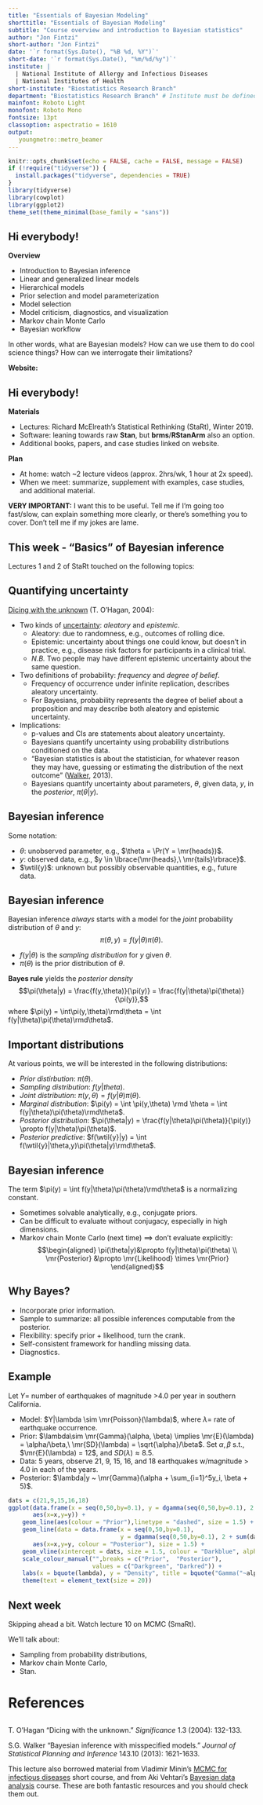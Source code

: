 ```yaml
---
title: "Essentials of Bayesian Modeling"
shorttitle: "Essentials of Bayesian Modeling"
subtitle: "Course overview and introduction to Bayesian statistics"
author: "Jon Fintzi"
short-author: "Jon Fintzi"
date: '`r format(Sys.Date(), "%B %d, %Y")`'
short-date: '`r format(Sys.Date(), "%m/%d/%y")`'
institute: | 
  | National Institute of Allergy and Infectious Diseases
  | National Institutes of Health
short-institute: "Biostatistics Research Branch"
department: "Biostatistics Research Branch" # Institute must be defined
mainfont: Roboto Light
monofont: Roboto Mono
fontsize: 13pt
classoption: aspectratio = 1610
output: 
   youngmetro::metro_beamer
---
```


```r
knitr::opts_chunk$set(echo = FALSE, cache = FALSE, message = FALSE)
if (!require("tidyverse")) {
  install.packages("tidyverse", dependencies = TRUE) 
}
library(tidyverse)
library(cowplot)
library(ggplot2)
theme_set(theme_minimal(base_family = "sans"))
```

## Hi everybody!

**Overview**
\vspace{-0.15in}

- Introduction to Bayesian inference
- Linear and generalized linear models
- Hierarchical models
- Prior selection and model parameterization
- Model selection
- Model criticism, diagnostics, and visualization
- Markov chain Monte Carlo
- Bayesian workflow

In other words, what are Bayesian models? How can we use them to do cool science things? How can we interrogate their limitations?

**Website:** \url{https://github.com/fintzij/BRB_Bayes_course}

## Hi everybody!

**Materials**
\vspace{-0.15in}

- Lectures: Richard McElreath's Statistical Rethinking (StaRt), Winter 2019. 
- Software: leaning towards raw **Stan**, but **brms**/**RStanArm** also an option.
- Additional books, papers, and case studies linked on website. 

**Plan**
\vspace{-0.15in}

- At home: watch ~2 lecture videos (approx. 2hrs/wk, 1 hour at 2x speed).
- When we meet: summarize, supplement with examples, case studies, and additional material.

**VERY IMPORTANT:** I want this to be useful. Tell me if I'm going too fast/slow, can explain something more clearly, or there's something you to cover. Don't tell me if my jokes are lame.

## This week - "Basics" of Bayesian inference 

Lectures 1 and 2 of StaRt touched on the following topics:
\vspace{-0.15in}

\begin{itemize}
    \item Statistical procedures for interepretting natural phenomena.
    \begin{itemize}
        \item Models as golems. 
        \item \textit{Core idea:} Count all the ways data can happen, according to assumptions. Assumptions with more ways that are consistent with data are more plausible. 
    \end{itemize}
    \item Small world (model) vs. large world (real world).
    \item Workflow: design model (globe) $\rightarrow$ collect then condition on data (throw it around, compute posterior) $\rightarrow$ evaluate (sample to summarize, simulate to critique). 
\end{itemize}

\onslide<2>{
I want to talk more about 
\begin{itemize}
\item Bayesian inference and how it inference differs from frequentist inference.
\item What is a Bayesian model? 
\end{itemize}
}

## Quantifying uncertainty

[Dicing with the unknown](https://rss.onlinelibrary.wiley.com/doi/full/10.1111/j.1740-9713.2004.00050.x) (T. O'Hagan, 2004):\vspace{-0.15in}

- Two kinds of [uncertainty](https://en.wikipedia.org/wiki/Uncertainty_quantification): *aleatory* and *epistemic*.
    - Aleatory: due to randomness, e.g., outcomes of rolling dice. 
    - Epistemic: uncertainty about things one could know, but doesn't in practice, e.g., disease risk factors for participants in a clinical trial. 
    - *N.B.* Two people may have different epistemic uncertainty about the same question.
- Two definitions of probability: *frequency* and *degree of belief*. 
    - Frequency of occurrence under infinite replication, describes aleatory uncertainty. 
    - For Bayesians, probability represents the degree of belief about a proposition and may describe both aleatory and epistemic uncertainty.
- Implications:
    - p-values and CIs are statements about aleatory uncertainty. 
    - Bayesians quantify uncertainty using probability distributions conditioned on the data.
    - "Bayesian statistics is about the statistician, for whatever reason they may have, guessing or estimating the distribution of the next outcome" ([Walker](https://www.sciencedirect.com/journal/journal-of-statistical-planning-and-inference/vol/143/issue/10), 2013). 
    - Bayesians quantify uncertainty about parameters, $\theta$, given data, $y$, in the *posterior*, $\pi(\theta|y)$.

## Bayesian inference
Some notation: \vspace{-0.15in}

- $\theta$: unobserved parameter, e.g., $\theta = \Pr(Y = \mr{heads})$. 
- $y$: observed data, e.g., $y \in \lbrace{\mr{heads},\ \mr{tails}\rbrace}$.
- $\wtil{y}$: unknown but possibly observable quantities, e.g., future data.

## Bayesian inference

Bayesian inference *always* starts with a model for the *joint* probability distribution of $\theta$ and $y$: $$\pi(\theta, y) = f(y|\theta)\pi(\theta).$$

- $f(y|\theta)$ is the *sampling distribution* for $y$ given $\theta$. 
- $\pi(\theta)$ is the prior distribution of $\theta$. 

**Bayes rule** yields the *posterior density* $$\pi(\theta|y) =  \frac{f(y,\theta)}{\pi(y)} = \frac{f(y|\theta)\pi(\theta)}{\pi(y)},$$
where $\pi(y) = \int\pi(y,\theta)\rmd\theta = \int f(y|\theta)\pi(\theta)\rmd\theta$.

## Important distributions
At various points, we will be interested in the following distributions: \vspace{-0.15in}

- *Prior distirbution*: $\pi(\theta)$. 
- *Sampling distribution*: $f(y|theta)$. 
- *Joint distribution*: $\pi(y,\theta) = f(y|\theta)\pi(\theta)$.
- *Marginal distribution*: $\pi(y) = \int \pi(y,\theta) \rmd \theta = \int f(y|\theta)\pi(\theta)\rmd\theta$.
- *Posterior distribution*: $\pi(\theta|y) = \frac{f(y|\theta)\pi(\theta)}{\pi(y)} \propto f(y|\theta)\pi(\theta)$. 
- *Posterior predictive*: $f(\wtil{y}|y) = \int f(\wtil{y}|\theta,y)\pi(\theta|y)\rmd\theta$.

## Bayesian inference
The term $\pi(y) = \int f(y|\theta)\pi(\theta)\rmd\theta$ is a normalizing constant. \vspace{-0.15in}

- Sometimes solvable analytically, e.g., conjugate priors. 
- Can be difficult to evaluate without conjugacy, especially in high dimensions. 
- Markov chain Monte Carlo (next time) $\implies$ don't evaluate explicitly:
$$\begin{aligned}
\pi(\theta|y)&\propto f(y|\theta)\pi(\theta) \\
\mr{Posterior} &\propto \mr{Likelihood} \times \mr{Prior}
\end{aligned}$$

## Why Bayes?

- Incorporate prior information.
- Sample to summarize: all possible inferences computable from the posterior. 
- Flexibility: specify prior + likelihood, turn the crank.
- Self-consistent framework for handling missing data. 
- Diagnostics.

## Example

Let $Y =$ number of earthquakes of magnitude >4.0 per year in southern California.

- Model: $Y|\lambda \sim \mr{Poisson}(\lambda)$, where $\lambda=$ rate of earthquake occurrence. 
- Prior: $\lambda\sim \mr{Gamma}(\alpha, \beta) \implies \mr{E}(\lambda) = \alpha/\beta,\ \mr{SD}(\lambda) = \sqrt{\alpha}/\beta$. Set $\alpha,\beta$ s.t., $\mr{E}(\lambda) = 12$, and $SD(\lambda) \approx 8.5$. 
- Data: 5 years, observe 21, 9, 15, 16, and 18 earthquakes w/magnitude > 4.0 in each of the years. 
- Posterior: $\lambda|y ~ \mr{Gamma}(\alpha + \sum_{i=1}^5y_i, \beta + 5)$.

```r
dats = c(21,9,15,16,18)
ggplot(data.frame(x = seq(0,50,by=0.1), y = dgamma(seq(0,50,by=0.1), 2, rate = 1/6)),
       aes(x=x,y=y)) + 
    geom_line(aes(colour = "Prior"),linetype = "dashed", size = 1.5) +
    geom_line(data = data.frame(x = seq(0,50,by=0.1), 
                                y = dgamma(seq(0,50,by=0.1), 2 + sum(dats), rate = 1/6 + 5)),
       aes(x=x,y=y, colour = "Posterior"), size = 1.5) +  
    geom_vline(xintercept = dats, size = 1.5, colour = "Darkblue", alpha = 0.5) + 
    scale_colour_manual("",breaks = c("Prior",  "Posterior"),
                        values = c("Darkgreen", "Darkred")) + 
    labs(x = bquote(lambda), y = "Density", title = bquote("Gamma("~alpha~"= 2,"~beta~"= 1/6) prior for "~lambda)) + 
    theme(text = element_text(size = 20))
```


## Next week

Skipping ahead a bit. Watch lecture 10 on MCMC (SmaRt). 

We'll talk about:

- Sampling from probability distributions,
- Markov chain Monte Carlo,
- Stan.

# References

## 
T. O'Hagan "Dicing with the unknown." *Significance* 1.3 (2004): 132-133.

S.G. Walker "Bayesian inference with misspecified models." *Journal of Statistical Planning and Inference* 143.10 (2013): 1621-1633.

This lecture also borrowed material from Vladimir Minin's [MCMC for infectious diseases](http://vnminin.github.io/SISMID_MCMC_I/) short course, and from Aki Vehtari's [Bayesian data analysis](https://github.com/avehtari/BDA_course_Aalto) course. These are both fantastic resources and you should check them out.